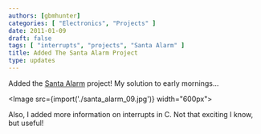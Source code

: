 ```yaml
---
authors: [gbmhunter]
categories: [ "Electronics", "Projects" ]
date: 2011-01-09
draft: false
tags: [ "interrupts", "projects", "Santa Alarm" ]
title: Added The Santa Alarm Project
type: updates
---
```



Added the [Santa Alarm](/electronics/projects/santa-alarm) project! My solution to early mornings...

<Image src={import('./santa_alarm_09.jpg')} width="600px"></Image>

Also, I added more information on interrupts in C. Not that exciting I know, but useful!
